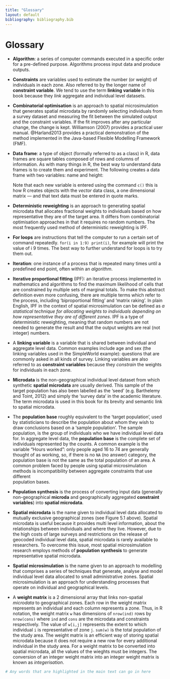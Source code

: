 ```yaml
---
title: "Glossary"
layout: default
bibliography: bibliography.bib
---
```


# Glossary

-   **Algorithm**: a series of computer commands executed in a
    specific order for a pre-defined purpose.
    Algorithms process input data and produce outputs.
    
-   **Constraints** are variables used to estimate the number (or weight)
    of individuals in each zone. Also referred to by the longer name of
    **constraint variable**. We tend to use the term **linking variable**
    in this book because they *link* aggregate and individual level datasets.

-   **Combinatorial optimisation** is an approach to spatial
    microsimulation that generates spatial microdata by randomly
    selecting individuals from a survey dataset and measuring the fit
    between the simulated output and the constraint variables. If the
    fit improves after any particular change, the change is kept.
    Williamson (2007) provides a practical user manual. @Harland2013
    provides a practical demonstration of the method implemented in
    the Java-based Flexible Modelling Framework (FMF).

-   **Data frame**: a type of object (formally referred to as a class)
    in R, data frames are square tables composed of rows and columns of
    information. As with many things in R, the best way to understand
    data frames is to create them and experiment. The following creates
    a data frame with two variables: name and height:

    Note that each new variable is entered using the command `c()` this is
    how R creates objects with the *vector* data class, a one
    dimensional matrix — and that text data must be entered in quote
    marks.

-   **Deterministic reweighting** is an approach to generating spatial
    microdata that allocates fractional weights to individuals based on
    how representative they are of the target area. It differs from
    combinatorial optimisation approaches in that it requires no random
    numbers. The most frequently used method of deterministic
    reweighting is IPF.

-   **For loops** are instructions that tell the computer to run a
    certain set of command repeatedly. `for(i in 1:9) print(i)`, for
    example will print the value of i 9 times. The best way to further
    understand for loops is to try them out.

-   **Iteration**: one instance of a process that is repeated many times
    until a predefined end point, often within an *algorithm*.

-   **Iterative proportional fitting** (IPF): an iterative process
    implemented in mathematics and algorithms to find the maximum
    likelihood of cells that are constrained by multiple sets of
    marginal totals. To make this abstract definition even more
    confusing, there are multiple terms which refer to the process,
    including ‘biproportional fitting’ and ‘matrix raking’. In plain
    English, IPF in the context of spatial microsimulation can be
    defined as *a statistical technique for allocating weights to
    individuals depending on how representative they are of different
    zones*. IPF is a type of deterministic reweighting, meaning that
    random numbers are not needed to generate the result and that the
    output weights are real (not integer) numbers.
    
-   A **linking variable** is a variable that is shared between individual and 
    aggregate level data. Common examples include age and sex (the linking variables
    used in the SimpleWorld example): questions that are commonly asked in all
    kinds of survey. Linking variables are also referred to as 
    **constraint variables** because they *constrain* the weights for individuals
    in each zone.
    
-   **Microdata** is the non-geographical individual level dataset from which
    synthetic **spatial microdata** are usually derived. This sample of the
    target population has also been labelled as the 'seed'
    (e.g. Barthelemy and Toint, 2012) and simply the 'survey data' in the academic
    literature. The term microdata is used in this book for its brevity and
    semantic link to spatial microdata.
    
-   The **population base** roughly equivalent to the 'target population',
    used by statisticians to describe the population about whom they wish to
    draw conclusions based on a 'sample population'.
    The sample population, is the group of individuals who
    we have individual level data for.
    In aggregate level data, the **population base** is the
    complete set of individuals represented by the counts.
    A common example is the variable "Hours worked":
    only people aged 16 to 74 are generally thought of as working, so, if there is
    no `NA` (no answer) category, the population base is not the same as the total
    population of an area. A common problem faced by people using spatial microsimulation
    methods is incompatibility between aggregate constraints that use different     
    population bases.
    
-   **Population synthesis** is the process of converting input data (generally
    non-geographical **microda** and geographically aggregated 
    **constraint variables**) into **spatial microdata**.
    
-   **Spatial microdata** is the name given to individual level data allocated
    to mutually exclusive geographical zones (see Figure 5.1 above). Spatial
    microdata is useful because it provides multi level information, about the
    relationships between individuals and where they live. However, due to the
    high costs of large surveys and restrictions on the release of geocoded
    individual level data, spatial microdata is rarely available to researchers.
    To overcome this issue, most spatial microsimulation research employs methods
    of **population synthesis** to generate representative spatial microdata.
    
-    **Spatial microsimulation** is the name given to an approach to modelling that
    comprises a series of techniques that
    generate, analyse and model individual level data allocated to small
    administrative zones. Spatial microsimulation is an approach for
    understanding processes that operate on individual and geographical levels.
    
-    A **weight matrix** is a 2 dimensional array that links non-spatial
    *microdata* to geographical zones. Each row in the weight matrix represents
    an individual and each column represents a zone. Thus, in R notation,
    the weight matrix `w` has dimensions of `nrow(ind)` rows by `nrow(cons)`
    where `ind` and `cons` are the microdata and constraints respectively.
    The value of `w[i,j]` represents the extent to which individual `i` is
    representative of zone `j`. `sum(w)` is the total population of the study area.
    The weight matrix is an efficient way of storing spatial microdata because
    it does not require a new row for every additional individual in the study
    area. For a weight matrix to be converted into spatial microdata, all the
    values of the wieghts must be integers. The conversion of an integer weight
    matrix into an integer weight matrix is known as *integerisation*.

```r
# Any words that are highlighted in the main text can go in here
```
